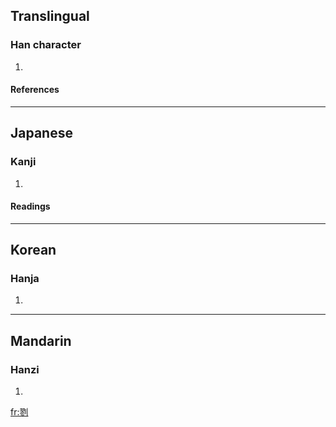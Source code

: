 ==Translingual==
===Han character===
{{Han char|rad=刀|as=11|sn=13|four=|canj=尸竹中弓 (SHLN)}}
# {{defn|Han}}
====References====
{{Han ref|kx=0143.210|dkj=02149|dj=0324.070|hdz=10354.150|uh=5279|ud=21113}}
----
==Japanese==
===Kanji===
{{ja-kanji|grade=|rs=刀11}}
# {{defn|Japanese}} 
====Readings====
{{ja-readings|on=[[りく]] (riku), [[ろく]] (roku), [[きょう]] (kyō), [[く]] (ku)|kun=[[けずる]] (kezuru)}}
----
==Korean==
===Hanja===
{{ko-hanja|hangeul=륙|rv=ryuk|mr=ryuk}}
# {{defn|Korean}}
----
==Mandarin==
===Hanzi===
{{cmn-hanzi|pin=[[chāo]] (chao1), [[lù]] (lu4)|wg=ch'ao<sup>1</sup>, lu<sup>4</sup>}}
# {{defn|Mandarin}}

[[fr:剹]]